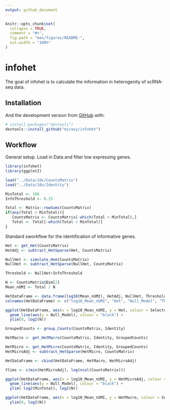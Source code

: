 ```yaml
---
output: github_document
---
```


<!-- README.md is generated from README.Rmd. Please edit that file -->

```r
knitr::opts_chunk$set(
  collapse = TRUE,
  comment = "#>",
  fig.path = "man/figures/README-",
  out.width = "100%"
)
```

# infohet

<!-- badges: start -->
<!-- badges: end -->

The goal of infohet is to calculate the information in heterogenity of scRNA-seq data.

## Installation

And the development version from [GitHub](https://github.com/) with:

``` r
# install.packages("devtools")
devtools::install_github("mjcasy/infohet")
```

## Workflow

General setup. Load in Data and filter low expressing genes. 

```r
library(infohet)
library(ggplot2)

load("../Data/10x/CountsMatrix")
load("../Data/10x/Identity")

MinTotal <- 100
InfoThreshold <- 0.25

Total <- Matrix::rowSums(CountsMatrix)
if(any(Total < MinTotal)){
   CountsMatrix <- CountsMatrix[-which(Total < MinTotal),]
   Total <- Total[-which(Total < MinTotal)]
}
```

Standard sworkflow for the identification of informative genes. 

```r
Het <- get_Het(CountsMatrix)
HetAdj <- subtract_HetSparse(Het, CountsMatrix)

NullHet <- simulate_Hom(CountsMatrix)
NullHet <- subtract_HetSparse(NullHet, CountsMatrix)

Threshold <- NullHet+InfoThreshold

N <- CountsMatrix@Dim[2]
Mean_nUMI <- Total / N

HetDataFrame <- data.frame(log10(Mean_nUMI), HetAdj, NullHet, Threshold, HetAdj > Threshold)
colnames(HetDataFrame) <- c("log10_Mean_nUMI", "Het", "Null_Model", "Threshold", "Selected")

ggplot(HetDataFrame, aes(x = log10_Mean_nUMI, y = Het, colour = Selected)) + geom_point() +
  geom_line(aes(y = Null_Model), colour = "black") + 
  ylim(0, log2(N))
```



```r
GroupedCounts <- group_Counts(CountsMatrix, Identity)

HetMacro <- get_HetMacro(CountsMatrix, Identity, GroupedCounts)

HetMicro <- get_HetMicro(CountsMatrix, Identity, GroupedCounts)
HetMicroAdj <- subtract_HetSparse(HetMicro, CountsMatrix)

HetDataFrame <- cbind(HetDataFrame, HetMacro, HetMicroAdj)

Ylims <- c(min(HetMicroAdj), log(ncol(CountsMatrix)))

ggplot(HetDataFrame, aes(x = log10_Mean_nUMI, y = HetMicroAdj, colour = Selected)) + geom_point() +
  geom_line(aes(y = Null_Model), colour = "black") + 
  ylim(-log2(MinTotal), log2(N))

ggplot(HetDataFrame, aes(x = log10_Mean_nUMI, y = HetMacro, colour = Selected)) + geom_point() +
  ylim(0, log2(N))
```


